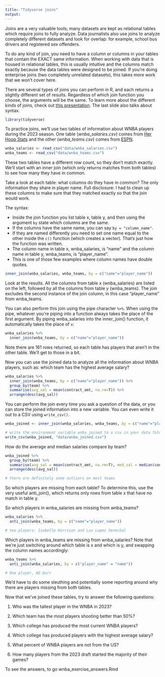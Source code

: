 ```yaml
---
title: "Tidyverse joins"
output: 
---
```


Joins are a very valuable tools; many datasets are kept as relational tables which require joins to fully analyze. Data journalists also use joins to analyze completely different datasets and look for overlap: for example, school bus drivers and registered sex offenders.

To do any kind of join, you need to have a column or columns in your tables that contain the EXACT same information. When working with data that is housed in relational tables, this is usually intuitive and the columns match exactly because the data tables were designed to be joined. If you're doing enterprise joins (two completely unrelated datasets), this takes more work that we won't cover here.

There are several types of joins you can perform in R, and each returns a slightly different set of results. Regardless of which join function you choose, the arguments will be the same. To learn more about the different kinds of joins, check out [this presentation](https://docs.google.com/presentation/d/1CbQiwMVWIgzh5dsNQQE76MTLhFaxqXvAJMyDFA5n0SU/edit?usp=sharing). The last slide also talks about syntax.

```r
library(tidyverse)
```

To practice joins, we'll use two tables of information about WNBA players during the 2023 season. One table (*wnba_salaries.csv*) comes from [Her Hoop Stats](https://herhoopstats.com/) and the other (*wnba_teams.csv*) comes from [ESPN](https://www.espn.com/wnba/).

```r
wnba_salaries <- read_csv("data/wnba_salaries.csv")
wnba_teams <- read_csv("data/wnba_teams.csv")
```

These two tables have a different row count, so they don't match exactly. We'll start with an inner join (which only returns matches from both tables) to see how many they have in common.

Take a look at each table: what columns do they have in common? The only information they share in player name. Full disclosure: I had to clean up these columns to make sure that they matched exactly so that the join would work.

The syntax:

-   Inside the join function you list table x, table y, and then using the argument `by` state which columns are the same.
-   If the columns have the same name, you can say `by = "column_name"`.
-   If they are named differently you need to set one name equal to the other inside the `c()` function (which creates a vector). That's just how the function was written.
-   The column name in table x, wnba_salaries, is "name" and the column name in table y, wnba_teams, is "player_name".
-   This is one of those few examples where column names have double quotes.

```r
inner_join(wnba_salaries, wnba_teams, by = c("name"="player_name"))
```

Look at the results. All the columns from table x (wnba_salaries) are listed on the left, followed by all the columns from table y (wnba_teams). The join excludes the second instance of the join column, in this case "player_name" from wnba_teams.

You can also perform this join using the pipe character `%>%`. When using the pipe, whatever you're piping into a function always takes the place of the first argument. By piping wnba_salaries into the inner_join() function, it automatically takes the place of `x`:

```r
wnba_salaries %>% 
  inner_join(wnba_teams, by = c("name"="player_name"))
```

Note there are 161 rows returned, so each table has players that aren't in the other table. We'll get to those in a bit.

Now you can use the joined data to analyze all the information about WNBA players, such as: which team has the highest average salary?

```r
wnba_salaries %>% 
  inner_join(wnba_teams, by = c("name"="player_name")) %>% 
  group_by(team) %>% 
  summarise(avg_sal = mean(contract_amt, na.rm=T)) %>% 
  arrange(desc(avg_sal))
```

You can perform the join every time you ask a question of the data, or you can store the joined information into a new variable. You can even write it out to a CSV using `write_csv()`.

```r
wnba_joined <- inner_join(wnba_salaries, wnba_teams, by = c("name"="player_name"))

# write the environment variable wnba_joined to a csv in your data folder called wnba_joined.csv. This file is created by the function. 
write_csv(wnba_joined, "data/wnba_joined.csv")
```

How do the average and median salaries compare by team?

```r
wnba_joined %>% 
  group_by(team) %>% 
  summarise(avg_sal = mean(contract_amt, na.rm=T), med_sal = median(contract_amt, na.rm=T)) %>% 
  arrange(desc(avg_sal))

# there are definitely some outliers on most teams
```

So which players are missing from each table? To determine this, use the very useful anti_join(), which returns only rows from table x that have no match in table y.

So which players in wnba_salaries are missing from wnba_teams?

```r
wnba_salaries %>% 
  anti_join(wnba_teams, by = c("name"="player_name"))

# two players: Isabelle Harrison and Lou Lopez Senechal 
```

Which players in wnba_teams are missing from wnba_salaries? Note that we're just switching around which table is x and which is y, and swapping the column names accordingly:

```r
wnba_teams %>% 
  anti_join(wnba_salaries, by = c("player_name" = "name"))

# One player, AD Durr
```

We'd have to do some sleuthing and potentially some reporting around why there are players missing from both tables.

Now that we've joined these tables, try to answer the following questions:

1.  Who was the tallest player in the WNBA in 2023?

2.  Which team has the most players shooting better than 50%?

3.  Which college has produced the most current WNBA players?

4.  Which college has produced players with the highest average salary?

5.  What percent of WNBA players are not from the US?

6.  How many players from the 2023 draft started the majority of their games?

To see the answers, to go wnba_exercise_answers.Rmd
